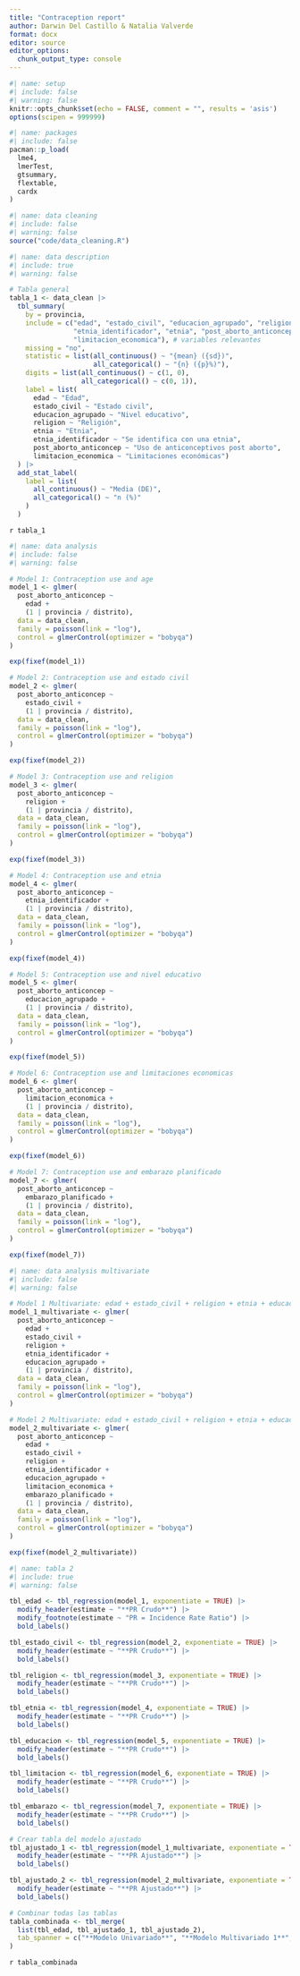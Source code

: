```yaml
---
title: "Contraception report"
author: Darwin Del Castillo & Natalia Valverde
format: docx
editor: source
editor_options:
  chunk_output_type: console
---
```

```r
#| name: setup
#| include: false
#| warning: false
knitr::opts_chunk$set(echo = FALSE, comment = "", results = 'asis')
options(scipen = 999999)
```

```r
#| name: packages
#| include: false
pacman::p_load(
  lme4,
  lmerTest,
  gtsummary,
  flextable,
  cardx
)
```


```r
#| name: data cleaning
#| include: false
#| warning: false
source("code/data_cleaning.R")
```

```r
#| name: data description
#| include: true
#| warning: false

# Tabla general
tabla_1 <- data_clean |>
  tbl_summary(
    by = provincia,
    include = c("edad", "estado_civil", "educacion_agrupado", "religion",
                "etnia_identificador", "etnia", "post_aborto_anticoncep",
                "limitacion_economica"), # variables relevantes
    missing = "no",
    statistic = list(all_continuous() ~ "{mean} ({sd})",
                     all_categorical() ~ "{n} ({p}%)"),
    digits = list(all_continuous() ~ c(1, 0),
                  all_categorical() ~ c(0, 1)),
    label = list(
      edad ~ "Edad",
      estado_civil ~ "Estado civil",
      educacion_agrupado ~ "Nivel educativo",
      religion ~ "Religión",
      etnia ~ "Etnia",
      etnia_identificador ~ "Se identifica con una etnia",
      post_aborto_anticoncep ~ "Uso de anticonceptivos post aborto",
      limitacion_economica ~ "Limitaciones económicas")
  ) |>
  add_stat_label(
    label = list(
      all_continuous() ~ "Media (DE)",
      all_categorical() ~ "n (%)"
    )
  )
```

`r tabla_1`

```r
#| name: data analysis
#| include: false
#| warning: false

# Model 1: Contraception use and age
model_1 <- glmer(
  post_aborto_anticoncep ~
    edad +
    (1 | provincia / distrito),
  data = data_clean,
  family = poisson(link = "log"),
  control = glmerControl(optimizer = "bobyqa")
)

exp(fixef(model_1))

# Model 2: Contraception use and estado civil
model_2 <- glmer(
  post_aborto_anticoncep ~
    estado_civil +
    (1 | provincia / distrito),
  data = data_clean,
  family = poisson(link = "log"),
  control = glmerControl(optimizer = "bobyqa")
)

exp(fixef(model_2))

# Model 3: Contraception use and religion
model_3 <- glmer(
  post_aborto_anticoncep ~
    religion +
    (1 | provincia / distrito),
  data = data_clean,
  family = poisson(link = "log"),
  control = glmerControl(optimizer = "bobyqa")
)

exp(fixef(model_3))

# Model 4: Contraception use and etnia
model_4 <- glmer(
  post_aborto_anticoncep ~
    etnia_identificador +
    (1 | provincia / distrito),
  data = data_clean,
  family = poisson(link = "log"),
  control = glmerControl(optimizer = "bobyqa")
)

exp(fixef(model_4))

# Model 5: Contraception use and nivel educativo
model_5 <- glmer(
  post_aborto_anticoncep ~
    educacion_agrupado +
    (1 | provincia / distrito),
  data = data_clean,
  family = poisson(link = "log"),
  control = glmerControl(optimizer = "bobyqa")
)

exp(fixef(model_5))

# Model 6: Contraception use and limitaciones economicas
model_6 <- glmer(
  post_aborto_anticoncep ~
    limitacion_economica +
    (1 | provincia / distrito),
  data = data_clean,
  family = poisson(link = "log"),
  control = glmerControl(optimizer = "bobyqa")
)

exp(fixef(model_6))

# Model 7: Contraception use and embarazo planificado
model_7 <- glmer(
  post_aborto_anticoncep ~
    embarazo_planificado +
    (1 | provincia / distrito),
  data = data_clean,
  family = poisson(link = "log"),
  control = glmerControl(optimizer = "bobyqa")
)

exp(fixef(model_7))

```


```r
#| name: data analysis multivariate
#| include: false
#| warning: false

# Model 1 Multivariate: edad + estado_civil + religion + etnia + educacion
model_1_multivariate <- glmer(
  post_aborto_anticoncep ~
    edad +
    estado_civil +
    religion +
    etnia_identificador +
    educacion_agrupado +
    (1 | provincia / distrito),
  data = data_clean,
  family = poisson(link = "log"),
  control = glmerControl(optimizer = "bobyqa")
)

# Model 2 Multivariate: edad + estado_civil + religion + etnia + educacion + limitacion economica + embarazo planificado
model_2_multivariate <- glmer(
  post_aborto_anticoncep ~
    edad +
    estado_civil +
    religion +
    etnia_identificador +
    educacion_agrupado +
    limitacion_economica +
    embarazo_planificado +
    (1 | provincia / distrito),
  data = data_clean,
  family = poisson(link = "log"),
  control = glmerControl(optimizer = "bobyqa")
)

exp(fixef(model_2_multivariate))

```

```r
#| name: tabla 2
#| include: true
#| warning: false

tbl_edad <- tbl_regression(model_1, exponentiate = TRUE) |>
  modify_header(estimate ~ "**PR Crudo**") |>
  modify_footnote(estimate ~ "PR = Incidence Rate Ratio") |>
  bold_labels()

tbl_estado_civil <- tbl_regression(model_2, exponentiate = TRUE) |>
  modify_header(estimate ~ "**PR Crudo**") |>
  bold_labels()

tbl_religion <- tbl_regression(model_3, exponentiate = TRUE) |>
  modify_header(estimate ~ "**PR Crudo**") |>
  bold_labels()

tbl_etnia <- tbl_regression(model_4, exponentiate = TRUE) |>
  modify_header(estimate ~ "**PR Crudo**") |>
  bold_labels()

tbl_educacion <- tbl_regression(model_5, exponentiate = TRUE) |>
  modify_header(estimate ~ "**PR Crudo**") |>
  bold_labels()

tbl_limitacion <- tbl_regression(model_6, exponentiate = TRUE) |>
  modify_header(estimate ~ "**PR Crudo**") |>
  bold_labels()

tbl_embarazo <- tbl_regression(model_7, exponentiate = TRUE) |>
  modify_header(estimate ~ "**PR Crudo**") |>
  bold_labels()

# Crear tabla del modelo ajustado
tbl_ajustado_1 <- tbl_regression(model_1_multivariate, exponentiate = TRUE) |>
  modify_header(estimate ~ "**PR Ajustado**") |>
  bold_labels()

tbl_ajustado_2 <- tbl_regression(model_2_multivariate, exponentiate = TRUE) |>
  modify_header(estimate ~ "**PR Ajustado**") |>
  bold_labels()

# Combinar todas las tablas
tabla_combinada <- tbl_merge(
  list(tbl_edad, tbl_ajustado_1, tbl_ajustado_2),
  tab_spanner = c("**Modelo Univariado**", "**Modelo Multivariado 1**", "**Modelo Multivariado 2**")
)

```

\newpage
`r tabla_combinada`